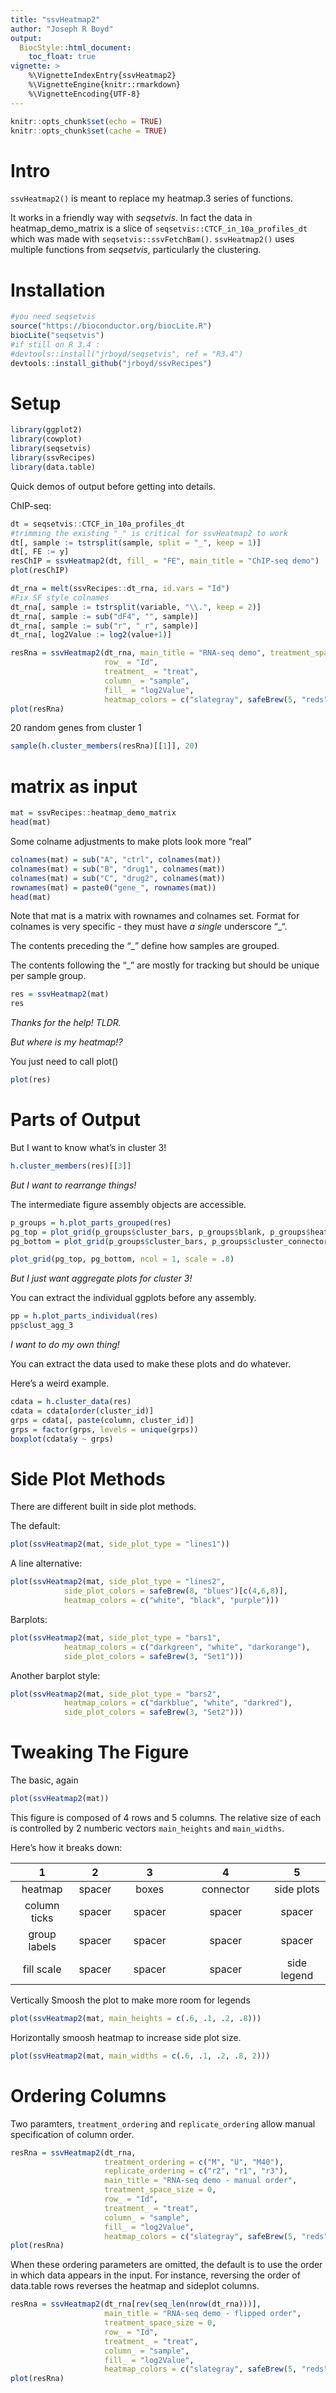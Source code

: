 ```yaml
---
title: "ssvHeatmap2"
author: "Joseph R Boyd"
output:
  BiocStyle::html_document:
    toc_float: true
vignette: >
    %\VignetteIndexEntry{ssvHeatmap2}
    %\VignetteEngine{knitr::rmarkdown}
    %\VignetteEncoding{UTF-8}
---
```



```r
knitr::opts_chunk$set(echo = TRUE)
knitr::opts_chunk$set(cache = TRUE)
```

# Intro

`ssvHeatmap2()` is meant to replace my heatmap.3 series of functions.

It works in a friendly way with *seqsetvis*.  In fact the data in 
heatmap_demo_matrix is a slice of `seqsetvis::CTCF_in_10a_profiles_dt` which
was made with `seqsetvis::ssvFetchBam()`.  `ssvHeatmap2()` uses multiple
functions from *seqsetvis*, particularly the clustering.

# Installation

```r
#you need seqsetvis
source("https://bioconductor.org/biocLite.R")
biocLite("seqsetvis")
#if still on R 3.4 :
#devtools::install("jrboyd/seqsetvis", ref = "R3.4")
devtools::install_github("jrboyd/ssvRecipes")
```

# Setup

```r
library(ggplot2)
library(cowplot)
library(seqsetvis)
library(ssvRecipes)
library(data.table)
```

Quick demos of output before getting into details.

ChIP-seq:

```r
dt = seqsetvis::CTCF_in_10a_profiles_dt
#trimming the existing "_" is critical for ssvHeatmap2 to work
dt[, sample := tstrsplit(sample, split = "_", keep = 1)]
dt[, FE := y]
resChIP = ssvHeatmap2(dt, fill_ = "FE", main_title = "ChIP-seq demo")
plot(resChIP)
```

```r
dt_rna = melt(ssvRecipes::dt_rna, id.vars = "Id")
#Fix SF style colnames
dt_rna[, sample := tstrsplit(variable, "\\.", keep = 2)]
dt_rna[, sample := sub("dF4", "", sample)]
dt_rna[, sample := sub("r", "_r", sample)]
dt_rna[, log2Value := log2(value+1)]

resRna = ssvHeatmap2(dt_rna, main_title = "RNA-seq demo", treatment_space_size = 0,
                     row_ = "Id", 
                     treatment_ = "treat", 
                     column_ = "sample", 
                     fill_ = "log2Value", 
                     heatmap_colors = c("slategray", safeBrew(5, "reds")[4:5]))
plot(resRna)
```

20 random genes from cluster 1

```r
sample(h.cluster_members(resRna)[[1]], 20)
```

# matrix as input

```r
mat = ssvRecipes::heatmap_demo_matrix
head(mat)
```

Some colname adjustments to make plots look more "real"

```r
colnames(mat) = sub("A", "ctrl", colnames(mat))
colnames(mat) = sub("B", "drug1", colnames(mat))
colnames(mat) = sub("C", "drug2", colnames(mat))
rownames(mat) = paste0("gene_", rownames(mat))
head(mat)
```

Note that mat is a matrix with rownames and colnames set.
Format for colnames is very specific - they must have *a single* underscore "_".

The contents preceding the "_" define how samples are grouped.

The contents following the "_" are mostly for tracking but should be unique per 
sample group.

```r
res = ssvHeatmap2(mat)
res
```

*Thanks for the help! TLDR.*

*But where is my heatmap!?*

You just need to call plot()

```r
plot(res)
```

# Parts of Output

But I want to know what's in cluster 3!

```r
h.cluster_members(res)[[3]]
```

*But I want to rearrange things!*

The intermediate figure assembly objects are accessible.

```r
p_groups = h.plot_parts_grouped(res)
pg_top = plot_grid(p_groups$cluster_bars, p_groups$blank, p_groups$heatmap, rel_widths = c(.2, .1, 1), nrow = 1)
pg_bottom = plot_grid(p_groups$cluster_bars, p_groups$cluster_connector, p_groups$cluster_aggregation, rel_widths = c(.2, .1, 1), nrow = 1)

plot_grid(pg_top, pg_bottom, ncol = 1, scale = .8)
```

*But I just want aggregate plots for cluster 3!*

You can extract the individual ggplots before any assembly.

```r
pp = h.plot_parts_individual(res)
pp$clust_agg_3
```

*I want to do my own thing!*

You can extract the data used to make these plots and do whatever.

Here's a weird example.

```r
cdata = h.cluster_data(res)
cdata = cdata[order(cluster_id)]
grps = cdata[, paste(column, cluster_id)]
grps = factor(grps, levels = unique(grps))
boxplot(cdata$y ~ grps)
```

# Side Plot Methods

There are different built in side plot methods.

The default:

```r
plot(ssvHeatmap2(mat, side_plot_type = "lines1"))
```

A line alternative:

```r
plot(ssvHeatmap2(mat, side_plot_type = "lines2", 
            side_plot_colors = safeBrew(8, "blues")[c(4,6,8)],
            heatmap_colors = c("white", "black", "purple")))
```

Barplots:

```r
plot(ssvHeatmap2(mat, side_plot_type = "bars1",
            heatmap_colors = c("darkgreen", "white", "darkorange"),
            side_plot_colors = safeBrew(3, "Set1")))
```

Another barplot style:

```r
plot(ssvHeatmap2(mat, side_plot_type = "bars2",
            heatmap_colors = c("darkblue", "white", "darkred"),
            side_plot_colors = safeBrew(3, "Set2")))


```

# Tweaking The Figure

The basic, again

```r
plot(ssvHeatmap2(mat))
```

This figure is composed of 4 rows and 5 columns.  The relative size of each is 
controlled by 2 numberic vectors `main_heights` and `main_widths`.

Here's how it breaks down:

| 1            | 2      | 3             | 4                 | 5           |         
|:------------:|:------:|:-------------:|:-----------------:|:-----------:|
| heatmap      | spacer | boxes  | connector | side plots  |
| column ticks | spacer | spacer        | spacer            | spacer      |
| group labels | spacer | spacer        | spacer            | spacer      |
| fill scale   | spacer | spacer        | spacer            | side legend |



Vertically Smoosh the plot to make more room for legends

```r
plot(ssvHeatmap2(mat, main_heights = c(.6, .1, .2, .8)))
```

Horizontally smoosh heatmap to increase side plot size.

```r
plot(ssvHeatmap2(mat, main_widths = c(.6, .1, .2, .8, 2)))
```

# Ordering Columns

Two paramters, `treatment_ordering` and `replicate_ordering` allow manual
specification of column order.

```r
resRna = ssvHeatmap2(dt_rna, 
                     treatment_ordering = c("M", "U", "M40"),
                     replicate_ordering = c("r2", "r1", "r3"),
                     main_title = "RNA-seq demo - manual order", 
                     treatment_space_size = 0,
                     row_ = "Id", 
                     treatment_ = "treat", 
                     column_ = "sample", 
                     fill_ = "log2Value", 
                     heatmap_colors = c("slategray", safeBrew(5, "reds")[4:5]))
plot(resRna)
```

When these ordering parameters are omitted, the default is to use the order
in which data appears in the input.  For instance, reversing the order of 
data.table rows reverses the heatmap and sideplot columns.

```r
resRna = ssvHeatmap2(dt_rna[rev(seq_len(nrow(dt_rna)))], 
                     main_title = "RNA-seq demo - flipped order", 
                     treatment_space_size = 0,
                     row_ = "Id", 
                     treatment_ = "treat", 
                     column_ = "sample", 
                     fill_ = "log2Value", 
                     heatmap_colors = c("slategray", safeBrew(5, "reds")[4:5]))
plot(resRna)
```
